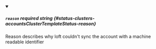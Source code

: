 
<details className="config-field" data-expandable="false" open>
<summary>

##### `reason` <span className="config-field-required" data-required="false">required</span> <span className="config-field-type">string</span> <span className="config-field-default"></span> <span className="config-field-enum"></span> {#status-clusters-accountsClusterTemplateStatus-reason}

Reason describes why loft couldn't sync the account with a machine readable identifier

</summary>



</details>
